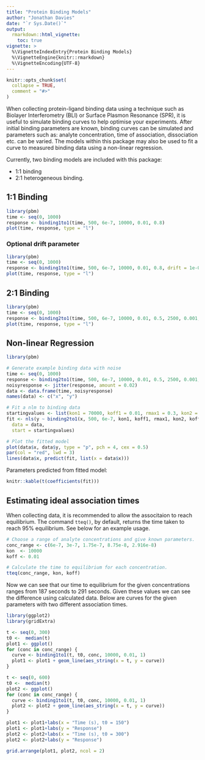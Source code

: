 ```yaml
---
title: "Protein Binding Models"
author: "Jonathan Davies"
date: "`r Sys.Date()`"
output:
  rmarkdown::html_vignette:
    toc: true
vignette: >
  %\VignetteIndexEntry{Protein Binding Models}
  %\VignetteEngine{knitr::rmarkdown}
  %\VignetteEncoding{UTF-8}
---
```


```r
knitr::opts_chunk$set(
  collapse = TRUE,
  comment = "#>"
)
```

When collecting protein-ligand binding data using a technique such as Biolayer Interferometry (BLI) or Surface Plasmon Resonance (SPR), it is useful to simulate binding curves to help optimise your experiments. After initial binding parameters are known, binding curves can be simulated and parameters such as: analyte concentration, time of association, dissociation etc. can be varied. The models within this package may also be used to fit a curve to measured binding data using a non-linear regression.

Currently, two binding models are included with this package:

 - 1:1 binding
 - 2:1 heterogeneous binding.


## 1:1 Binding

```r
library(pbm)
time <- seq(0, 1000)
response <- binding1to1(time, 500, 6e-7, 10000, 0.01, 0.8)
plot(time, response, type = "l")
```

### Optional drift parameter

```r
library(pbm)
time <- seq(0, 1000)
response <- binding1to1(time, 500, 6e-7, 10000, 0.01, 0.8, drift = 1e-04)
plot(time, response, type = "l")
```

## 2:1 Binding



```r
library(pbm)
time <- seq(0, 1000)
response <- binding2to1(time, 500, 6e-7, 10000, 0.01, 0.5, 2500, 0.001, 0.3)
plot(time, response, type = "l")
```

## Non-linear Regression

```r
library(pbm)

# Generate example binding data with noise
time <- seq(0, 1000)
response <- binding2to1(time, 500, 6e-7, 10000, 0.01, 0.5, 2500, 0.001, 0.3)
noisyresponse <- jitter(response, amount = 0.02)
data <- data.frame(time, noisyresponse)
names(data) <- c("x", "y")

# Fit a nlm to binding data
startingvalues <- list(kon1 = 70000, koff1 = 0.01, rmax1 = 0.3, kon2 = 9000, koff2 = 0.004, rmax2 = 0.3)
fit <- nls(y ~ binding2to1(x, 500, 6e-7, kon1, koff1, rmax1, kon2, koff2, rmax2),
  data = data,
  start = startingvalues)

# Plot the fitted model
plot(data$x, data$y, type = "p", pch = 4, cex = 0.5)
par(col = "red", lwd = 3)
lines(data$x, predict(fit, list(x = data$x)))
```


Parameters predicted from fitted model:

```r
knitr::kable(t(coefficients(fit)))
```

## Estimating ideal association times

When collecting data, it is recommended to allow the associtaion to reach equilibrium. The command `tteq()`, by default, returns the time taken to reach 95% equilibrium. See below for an example usage.

```r
# Choose a range of analyte concentrations and give known parameters.
conc_range <- c(6e-7, 3e-7, 1.75e-7, 8.75e-8, 2.916e-8)
kon  <- 10000
koff <- 0.01

# Calculate the time to equilibrium for each concentration.
tteq(conc_range, kon, koff)
```

Now we can see that our time to equilibrium for the given concentrations ranges from 187 seconds to 291 seconds. Given these values we can see the difference using calculated data. Below are curves for the given parameters with two different association times.

```r
library(ggplot2)
library(gridExtra)

t <- seq(0, 300)
t0 <-  median(t)
plot1 <- ggplot()
for (conc in conc_range) {
  curve <- binding1to1(t, t0, conc, 10000, 0.01, 1)
  plot1 <- plot1 + geom_line(aes_string(x = t, y = curve))
}

t <- seq(0, 600)
t0 <-  median(t)
plot2 <- ggplot()
for (conc in conc_range) {
  curve <- binding1to1(t, t0, conc, 10000, 0.01, 1)
  plot2 <- plot2 + geom_line(aes_string(x = t, y = curve))
}

plot1 <- plot1+labs(x = "Time (s), t0 = 150")
plot1 <- plot1+labs(y = "Response")
plot2 <- plot2+labs(x = "Time (s), t0 = 300")
plot2 <- plot2+labs(y = "Response")

grid.arrange(plot1, plot2, ncol = 2)
```
